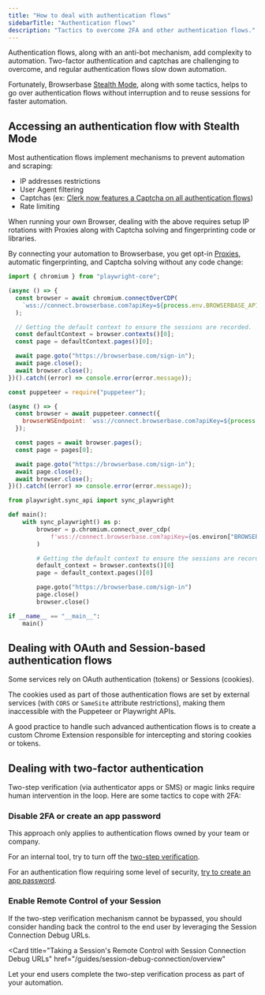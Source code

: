 ```yaml
---
title: "How to deal with authentication flows"
sidebarTitle: "Authentication flows"
description: "Tactics to overcome 2FA and other authentication flows."
---
```


Authentication flows, along with an anti-bot mechanism, add complexity to
automation. Two-factor authentication and captchas are challenging to overcome,
and regular authentication flows slow down automation.

Fortunately, Browserbase [Stealth Mode](/features/stealth-mode), along with some
tactics, helps to go over authentication flows without interruption and to reuse
sessions for faster automation.

## Accessing an authentication flow with Stealth Mode

Most authentication flows implement mechanisms to prevent automation and
scraping:

- IP addresses restrictions
- User Agent filtering
- Captchas (ex:
  [Clerk now features a Captcha on all authentication flows](https://clerk.com/changelog/2024-04-19-visual-captcha))
- Rate limiting

When running your own Browser, dealing with the above requires setup IP
rotations with Proxies along with Captcha solving and fingerprinting code or
libraries.

By connecting your automation to Browserbase, you get opt-in
[Proxies](/features/stealth-mode), automatic fingerprinting, and Captcha solving
without any code change:

<CodeGroup>

```javascript Playwright (JavaScript)
import { chromium } from "playwright-core";

(async () => {
  const browser = await chromium.connectOverCDP(
    `wss://connect.browserbase.com?apiKey=${process.env.BROWSERBASE_API_KEY}&enableProxy=true`,
  );

  // Getting the default context to ensure the sessions are recorded.
  const defaultContext = browser.contexts()[0];
  const page = defaultContext.pages()[0];

  await page.goto("https://browserbase.com/sign-in");
  await page.close();
  await browser.close();
})().catch((error) => console.error(error.message));
```

```javascript Puppeteer (JavaScript)
const puppeteer = require("puppeteer");

(async () => {
  const browser = await puppeteer.connect({
    browserWSEndpoint: `wss://connect.browserbase.com?apiKey=${process.env.BROWSERBASE_API_KEY}&enableProxy=true`,
  });

  const pages = await browser.pages();
  const page = pages[0];

  await page.goto("https://browserbase.com/sign-in");
  await page.close();
  await browser.close();
})().catch((error) => console.error(error.message));
```

```python Python
from playwright.sync_api import sync_playwright

def main():
    with sync_playwright() as p:
        browser = p.chromium.connect_over_cdp(
            f'wss://connect.browserbase.com?apiKey={os.environ["BROWSERBASE_API_KEY"]}&enableProxy=true'
        )

        # Getting the default context to ensure the sessions are recorded.
        default_context = browser.contexts()[0]
        page = default_context.pages()[0]

        page.goto("https://browserbase.com/sign-in")
        page.close()
        browser.close()

if __name__ == "__main__":
    main()
```

</CodeGroup>

## Dealing with OAuth and Session-based authentication flows

Some services rely on OAuth authentication (tokens) or Sessions (cookies).

The cookies used as part of those authentication flows are set by external
services (with `CORS` or `SameSite` attribute restrictions), making them
inaccessible with the Puppeteer or Playwright APIs.

A good practice to handle such advanced authentication flows is to create a
custom Chrome Extension responsible for intercepting and storing cookies or
tokens.

## Dealing with two-factor authentication

Two-step verification (via authenticator apps or SMS) or magic links require
human intervention in the loop. Here are some tactics to cope with 2FA:

### Disable 2FA or create an app password

<Note>
  This approach only applies to authentication flows owned by your team or
  company.
</Note>

For an internal tool, try to turn off the
[two-step verification](https://support.google.com/accounts/answer/1064203?hl=en&co=GENIE.Platform%3DDesktop).

For an authentication flow requiring some level of security,
[try to create an app password](https://support.google.com/accounts/answer/185833?hl=en).

### Enable Remote Control of your Session

If the two-step verification mechanism cannot be bypassed, you should consider
handing back the control to the end user by leveraging the Session Connection
Debug URLs.

<Card
  title="Taking a Session's Remote Control with Session Connection Debug URLs"
  href="/guides/session-debug-connection/overview"
>
  Let your end users complete the two-step verification process as part of your
  automation.
</Card>
